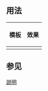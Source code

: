 <noinclude>{{Documentation subpage}}</noinclude>
{{High-use|5373}}
<!-- 在本行下編輯模板說明 -->
== 用法 ==
{| class="wikitable"
! 模板 !! 效果
|-
|{{tlx|Remark}} || {{Remark}}
|}

== 参见 ==
{{Template:Done/See_also}}

<includeonly>
<!-- 本行下加入模板的分類 -->
[[Category:訊息圖示模板|說明]]

</includeonly>